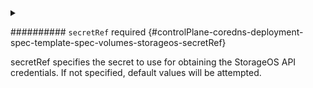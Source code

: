 

<PartialVolumename />


<PartialVolumenamespace />


<PartialFstype />


<PartialReadonly />



<details className="config-field" data-expandable="true">
<summary>

########## `secretRef` <span className="config-field-required" data-required="false">required</span> <span className="config-field-type"></span> <span className="config-field-default"></span> <span className="config-field-enum"></span> {#controlPlane-coredns-deployment-spec-template-spec-volumes-storageos-secretRef}

secretRef specifies the secret to use for obtaining the StorageOS API
credentials.  If not specified, default values will be attempted.

</summary>

<PartialSecretrefreference />


</details>
